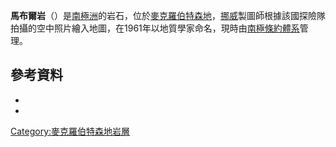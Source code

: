 {{coord|67|36|S|62|50|E|source:GNIS|display=title}}

'''馬布爾岩'''（{{lang-en|Marble Rock}}）是[[南極洲|南極洲]]的岩石，位於[[麥克羅伯特森地|麥克羅伯特森地]]，[[挪威|挪威]]製圖師根據該國探險隊拍攝的空中照片繪入地圖，在1961年以地質學家命名，現時由[[南極條約體系|南極條約體系]]管理。

==參考資料==
*{{cite gnis | type = antarid | id = 9373| name = Marble Rock | accessdate = 2013-08-05}}
*{{usgs-gazetteer|id=9373| name = Marble Rock}}

{{DEFAULTSORT:Marble Rock}}
[[Category:麥克羅伯特森地岩層|Category:麥克羅伯特森地岩層]]


{{MacRobertsonLand-geo-stub}}
